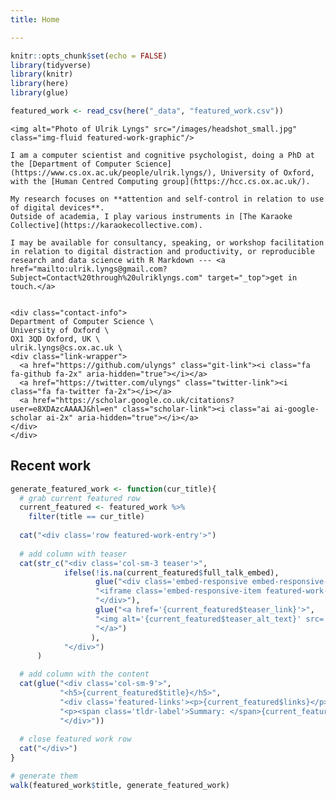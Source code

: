 ```yaml
---
title: Home

---
```


```r
knitr::opts_chunk$set(echo = FALSE)
library(tidyverse)
library(knitr)
library(here)
library(glue)

featured_work <- read_csv(here("_data", "featured_work.csv"))

```

<!-- personal -->
<div class="row">
```block
<img alt="Photo of Ulrik Lyngs" src="/images/headshot_small.jpg" class="img-fluid featured-work-graphic"/>
```

```block
I am a computer scientist and cognitive psychologist, doing a PhD at the [Department of Computer Science](https://www.cs.ox.ac.uk/people/ulrik.lyngs/), University of Oxford, with the [Human Centred Computing group](https://hcc.cs.ox.ac.uk/).

My research focuses on **attention and self-control in relation to use of digital devices**. 
Outside of academia, I play various instruments in [The Karaoke Collective](https://karaokecollective.com).

I may be available for consultancy, speaking, or workshop facilitation in relation to digital distraction and productivity, or reproducible research and data science with R Markdown --- <a href="mailto:ulrik.lyngs@gmail.com?Subject=Contact%20through%20ulriklyngs.com" target="_top">get in touch.</a>


```

```block
<div class="contact-info">
Department of Computer Science \
University of Oxford \
OX1 3QD Oxford, UK \
ulrik.lyngs@cs.ox.ac.uk \
<div class="link-wrapper">
  <a href="https://github.com/ulyngs" class="git-link"><i class="fa fa-github fa-2x" aria-hidden="true"></i></a>
  <a href="https://twitter.com/ulyngs" class="twitter-link"><i class="fa fa-twitter fa-2x"></i></a>
  <a href="https://scholar.google.co.uk/citations?user=e8XDAzcAAAAJ&hl=en" class="scholar-link"><i class="ai ai-google-scholar ai-2x" aria-hidden="true"></i></a>
</div>
</div>
```

</div>

<!-- featured work -->
<div class="featured-work">
## Recent work
</div>

```r
generate_featured_work <- function(cur_title){
  # grab current featured row
  current_featured <- featured_work %>% 
    filter(title == cur_title)
  
  cat("<div class='row featured-work-entry'>")
  
  # add column with teaser
  cat(str_c("<div class='col-sm-3 teaser'>",
            ifelse(!is.na(current_featured$full_talk_embed),
                   glue("<div class='embed-responsive embed-responsive-16by9'>",
                   "<iframe class='embed-responsive-item featured-work-graphic' src='{current_featured$full_talk_embed}' allowfullscreen></iframe>",
                   "</div>"),
                   glue("<a href='{current_featured$teaser_link}'>",
                   "<img alt='{current_featured$teaser_alt_text}' src='{current_featured$teaser_image}' class='img-fluid featured-work-graphic'/>",
                   "</a>")
                  ),
            "</div>")
      )

  # add column with the content
  cat(glue("<div class='col-sm-9'>",
           "<h5>{current_featured$title}</h5>",
           "<div class='featured-links'><p>{current_featured$links}</p></div>",
           "<p><span class='tldr-label'>Summary: </span>{current_featured$tldr}</p>",
           "</div>"))
  
  # close featured work row
  cat("</div>")
}

# generate them
walk(featured_work$title, generate_featured_work)

```
